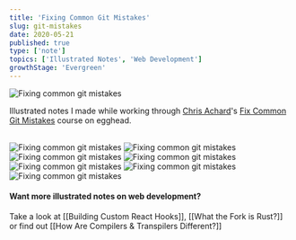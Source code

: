 ```yaml
---
title: 'Fixing Common Git Mistakes'
slug: git-mistakes
date: 2020-05-21
published: true
type: ['note']
topics: ['Illustrated Notes', 'Web Development']
growthStage: 'Evergreen'
---
```


<Image src="https://res.cloudinary.com/dg3gyk0gu/image/upload/c_scale,w_980/v1576769959/maggieappleton.com/git-mistakes/FixGitMistakes_4.png" alt="Fixing common git mistakes" />

Illustrated notes I made while working through [Chris Achard](https://chrisachard.com/)'s [Fix Common Git Mistakes](https://egghead.io/courses/fix-common-git-mistakes) course on egghead.

<a noTip href="https://egghead.io/courses/fix-common-git-mistakes"><ImageFrame width="90%" alt="Course illustration of a building with a bright yellow foundation floor for advanced javascript foundations" src="https://og-image-egghead-course.now.sh/fix-common-git-mistakes" /></a>

<br />

<Image src="https://res.cloudinary.com/dg3gyk0gu/image/upload/c_scale,w_980/v1590015687/maggieappleton.com/git-mistakes/FixGitMistakes_3.png" alt="Fixing common git mistakes" />

<Image src="https://res.cloudinary.com/dg3gyk0gu/image/upload/c_scale,w_980/v1590015790/maggieappleton.com/git-mistakes/FixGitMistakes_1.png" alt="Fixing common git mistakes" />

<Image src="https://res.cloudinary.com/dg3gyk0gu/image/upload/c_scale,w_980/v1590015637/maggieappleton.com/git-mistakes/Artboard_2.png" alt="Fixing common git mistakes" />

<Image src="https://res.cloudinary.com/dg3gyk0gu/image/upload/c_scale,w_980/v1590015638/maggieappleton.com/git-mistakes/Artboard_3.png" alt="Fixing common git mistakes" />

<Image src="https://res.cloudinary.com/dg3gyk0gu/image/upload/c_scale,w_960/v1590015643/maggieappleton.com/git-mistakes/Artboard_4.png" alt="Fixing common git mistakes" />

<Image src="https://res.cloudinary.com/dg3gyk0gu/image/upload/c_scale,w_980/v1590015844/maggieappleton.com/git-mistakes/FixGitMistakes_2.png" alt="Fixing common git mistakes" />

<Image src="https://res.cloudinary.com/dg3gyk0gu/image/upload/c_scale,w_980/v1590015640/maggieappleton.com/git-mistakes/Artboard_4_copy.png" alt="Fixing common git mistakes" />

#### Want more illustrated notes on web development?

Take a look at [[Building Custom React Hooks]], [[What the Fork is Rust?]] or find out [[How Are Compilers & Transpilers Different?]]